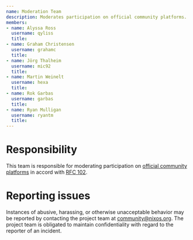 ```yaml
---  
name: Moderation Team
description: Moderates participation on official community platforms.
members:
- name: Alyssa Ross
  username: qyliss
  title: 
- name: Graham Christensen
  username: grahamc
  title: 
- name: Jörg Thalheim
  username: mic92
  title: 
- name: Martin Weinelt
  username: hexa
  title: 
- name: Rok Garbas
  username: garbas
  title: 
- name: Ryan Mulligan
  username: ryantm
  title: 
---
```

# Responsibility

This team is responsible for moderating participation on [official community platforms](/community/#platforms) in accord with [RFC 102](https://github.com/NixOS/rfcs/blob/master/rfcs/0102-moderation-team.md).

# Reporting issues

Instances of abusive, harassing, or otherwise unacceptable behavior may be reported by contacting the project team at [community@nixos.org](mailto:community@nixos.org). The project team is obligated to maintain confidentiality with regard to the reporter of an incident.
